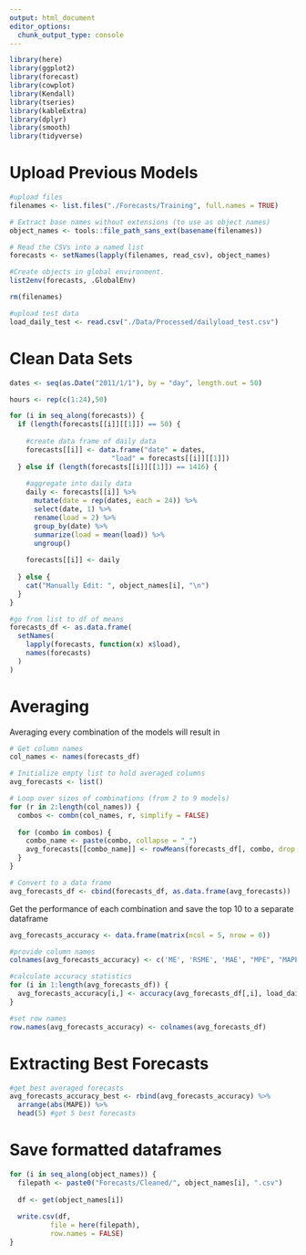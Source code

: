 ```yaml
---
output: html_document
editor_options: 
  chunk_output_type: console
---
```

```r
library(here)
library(ggplot2)
library(forecast)
library(cowplot)
library(Kendall)
library(tseries)
library(kableExtra)
library(dplyr)
library(smooth)
library(tidyverse)
```

# Upload Previous Models
```r
#upload files
filenames <- list.files("./Forecasts/Training", full.names = TRUE)

# Extract base names without extensions (to use as object names)
object_names <- tools::file_path_sans_ext(basename(filenames))

# Read the CSVs into a named list
forecasts <- setNames(lapply(filenames, read_csv), object_names)

#Create objects in global environment.
list2env(forecasts, .GlobalEnv)

rm(filenames)

#upload test data
load_daily_test <- read.csv("./Data/Processed/dailyload_test.csv")
```

# Clean Data Sets

```r
dates <- seq(as.Date("2011/1/1"), by = "day", length.out = 50)

hours <- rep(c(1:24),50)

for (i in seq_along(forecasts)) {
  if (length(forecasts[[i]][[1]]) == 50) {
    
    #create data frame of daily data
    forecasts[[i]] <- data.frame("date" = dates,
                         "load" = forecasts[[i]][[1]])
  } else if (length(forecasts[[i]][[1]]) == 1416) {
    
    #aggregate into daily data
    daily <- forecasts[[i]] %>%
      mutate(date = rep(dates, each = 24)) %>%
      select(date, 1) %>%
      rename(load = 2) %>%
      group_by(date) %>%
      summarize(load = mean(load)) %>%
      ungroup()
    
    forecasts[[i]] <- daily
    
  } else {
    cat("Manually Edit: ", object_names[i], "\n")
  }
}

#go from list to df of means
forecasts_df <- as.data.frame(
  setNames(
    lapply(forecasts, function(x) x$load),
    names(forecasts)
  )
)
```

# Averaging
Averaging every combination of the models will result in 

```r
# Get column names
col_names <- names(forecasts_df)

# Initialize empty list to hold averaged columns
avg_forecasts <- list()

# Loop over sizes of combinations (from 2 to 9 models)
for (r in 2:length(col_names)) {
  combos <- combn(col_names, r, simplify = FALSE)
  
  for (combo in combos) {
    combo_name <- paste(combo, collapse = "_")
    avg_forecasts[[combo_name]] <- rowMeans(forecasts_df[, combo, drop = FALSE])
  }
}

# Convert to a data frame
avg_forecasts_df <- cbind(forecasts_df, as.data.frame(avg_forecasts))
```

Get the performance of each combination and save the top 10 to a separate dataframe

```r
avg_forecasts_accuracy <- data.frame(matrix(ncol = 5, nrow = 0))

#provide column names
colnames(avg_forecasts_accuracy) <- c('ME', 'RSME', 'MAE', "MPE", "MAPE")

#calculate accuracy statistics
for (i in 1:length(avg_forecasts_df)) {
  avg_forecasts_accuracy[i,] <- accuracy(avg_forecasts_df[,i], load_daily_test$daily_average)
}

#set row names
row.names(avg_forecasts_accuracy) <- colnames(avg_forecasts_df)
```

# Extracting Best Forecasts

```r
#get best averaged forecasts
avg_forecasts_accuracy_best <- rbind(avg_forecasts_accuracy) %>%
  arrange(abs(MAPE)) %>%
  head(5) #get 5 best forecasts
```

# Save formatted dataframes
```r
for (i in seq_along(object_names)) {
  filepath <- paste0("Forecasts/Cleaned/", object_names[i], ".csv")
  
  df <- get(object_names[i])
  
  write.csv(df, 
          file = here(filepath),
          row.names = FALSE)
}
```

